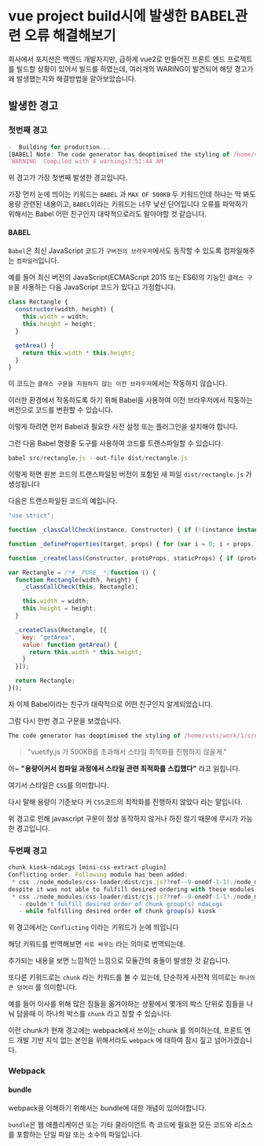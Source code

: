 # vue project build시에 발생한 BABEL관련 오류 해결해보기

회사에서 포지션은 백엔드 개발자지만, 급하게 vue2로 만들어진 프론트 엔드 프로젝트를 빌드할 상황이 있어서 빌드를 하였는데, 여러개의 WARING이 발견되어 해당 경고가 왜 발생했는지와 해결방법을 알아보았습니다.

## 발생한 경고

### 첫번째 경고

```js
-  Building for production...
[BABEL] Note: The code generator has deoptimised the styling of /home/vsts/work/1/s/node_modules/vuetify/dist/vuetify.js as it exceeds the max of 500KB.
 WARNING  Compiled with 4 warnings7:51:44 AM
```

위 경고가 가장 첫번째 발생한 경고입니다.

가장 먼저 눈에 띄이는 키워드는 `BABEL` 과 `MAX OF 500KB` 두 키워드인데 하나는 딱 봐도 용량 관련된 내용이고,  `BABEL`이라는 키워드는 너무 낯선 단어입니다 오류를 파악하기 위해서는 Babel 어떤 친구인지 대략적으로라도 알아야할 것 같습니다.

#### BABEL

`Babel`은 최신 JavaScript 코드가 `구버전의 브라우저`에서도 동작할 수 있도록 컴파일해주는 `컴파일러`입니다.

예를 들어 최신 버전의 JavaScript(ECMAScript 2015 또는 ES6)의 기능인 `클래스 구문`을 사용하는 다음 JavaScript 코드가 있다고 가정합니다.

```js
class Rectangle {
  constructor(width, height) {
    this.width = width;
    this.height = height;
  }

  getArea() {
    return this.width * this.height;
  }
}

```

이 코드는 `클래스 구문을 지원하지 않는 이전 브라우저`에서는 작동하지 않습니다.

이러한 환경에서 작동하도록 하기 위해 Babel을 사용하여 이전 브라우저에서 작동하는 버전으로 코드를 변환할 수 있습니다.

이렇게 하려면 먼저 Babel과 필요한 사전 설정 또는 플러그인을 설치해야 합니다.

그런 다음 Babel 명령줄 도구를 사용하여 코드를 트랜스파일할 수 있습니다.

```js
babel src/rectangle.js --out-file dist/rectangle.js
```

이렇게 하면 원본 코드의 트랜스파일된 버전이 포함된 새 파일 `dist/rectangle.js` 가 생성됩니다

다음은 트랜스파일된 코드의 예입니다.

```js
"use strict";

function _classCallCheck(instance, Constructor) { if (!(instance instanceof Constructor)) { throw new TypeError("Cannot call a class as a function"); } }

function _defineProperties(target, props) { for (var i = 0; i < props.length; i++) { var descriptor = props[i]; descriptor.enumerable = descriptor.enumerable || false; descriptor.configurable = true; if ("value" in descriptor) descriptor.writable = true; Object.defineProperty(target, descriptor.key, descriptor); } }

function _createClass(Constructor, protoProps, staticProps) { if (protoProps) _defineProperties(Constructor.prototype, protoProps); if (staticProps) _defineProperties(Constructor, staticProps); return Constructor; }

var Rectangle = /*#__PURE__*/function () {
  function Rectangle(width, height) {
    _classCallCheck(this, Rectangle);

    this.width = width;
    this.height = height;
  }

  _createClass(Rectangle, [{
    key: "getArea",
    value: function getArea() {
      return this.width * this.height;
    }
  }]);

  return Rectangle;
}();
```

자 이제 Babel이라는 친구가 대략적으로 어떤 친구인지 알게되었습니다.

그럼 다시 한번 경고 구문을 보겠습니다.

```js
The code generator has deoptimised the styling of /home/vsts/work/1/s/node_modules/vuetify/dist/vuetify.js as it exceeds the max of 500KB.
```

> "vuetify.js 가 500KB를 초과해서 스타일 최적화를 진행하지 않을게."

아~ **"용량이커서 컴파일 과정에서 스타일 관련 최적화를 스킵했다"** 라고 읽힙니다.

여기서 스타일은 `CSS`를 의미합니다.

다시 말해 용량이 기준보다 커 `CSS`코드의 최적화를 진행하지 않았다 라는 말입니다.

위 경고로 인해 javascript 구문이 정상 동작하지 않거나 하진 않기 때문에 무시가 가능한 경고입니다.

### 두번째 경고

```js
chunk kiosk~ndaLogs [mini-css-extract-plugin]
Conflicting order. Following module has been added:
 * css ./node_modules/css-loader/dist/cjs.js??ref--9-oneOf-1-1!./node_modules/vue-loader/lib/loaders/stylePostLoader.js!./node_modules/postcss-loader/src??ref--9-oneOf-1-2!./node_modules/sass-loader/dist/cjs.js??ref--9-oneOf-1-3!./node_modules/cache-loader/dist/cjs.js??ref--1-0!./node_modules/vue-loader/lib??vue-loader-options!./src/components/modal/Paging.vue?vue&type=style&index=0&id=7d6372a3&prod&lang=scss&scoped=true&
despite it was not able to fulfill desired ordering with these modules:
 * css ./node_modules/css-loader/dist/cjs.js??ref--9-oneOf-1-1!./node_modules/vue-loader/lib/loaders/stylePostLoader.js!./node_modules/postcss-loader/src??ref--9-oneOf-1-2!./node_modules/sass-loader/dist/cjs.js??ref--9-oneOf-1-3!./node_modules/cache-loader/dist/cjs.js??ref--1-0!./node_modules/vue-loader/lib??vue-loader-options!./src/components/modal/Gallery.vue?vue&type=style&index=0&id=bf858768&prod&lang=scss&scoped=true&
   - couldn't fulfill desired order of chunk group(s) ndaLogs
   - while fulfilling desired order of chunk group(s) kiosk
```

위 경고에서는 `Conflicting` 이라는 키워드가 눈에 띄입니다

해당 키워드를 번역해보면 `서로 싸우는` 라는 의미로 번역되는데.

추가되는 내용을 보면 느낌적인 느낌으로 모듈간의 충돌이 발생한 것 같습니다.

또다른 키워드로는 `chunk` 라는 키워드를 볼 수 있는데, 단순하게 사전적 의미로는 `하나의 큰 덩어리` 를 의미합니다.

예를 들어 이사를 위해 많은 짐들을 옮겨야하는 상황에서 몇개의 박스 단위로 짐들을 나눠 담을때 이 하나의 박스를 `chunk` 라고 칭할 수 있습니다.

이런 chunk가 현재 경고에는 webpack에서 쓰이는 chunk 를 의미하는데, 프론트 엔드 개발 기반 지식 없는 본인을 위해서라도 `webpack` 에 대하여 잠시 짚고 넘어가겠습니다.

### Webpack

#### bundle

webpack을 이해하기 위해서는 bundle에 대한 개념이 있어야합니다.

`bundle`은 웹 애플리케이션 또는 기타 클라이언트 측 코드에 필요한 모든 코드와 리소스를 포함하는 단일 파일 또는 소수의 파일입니다. 

